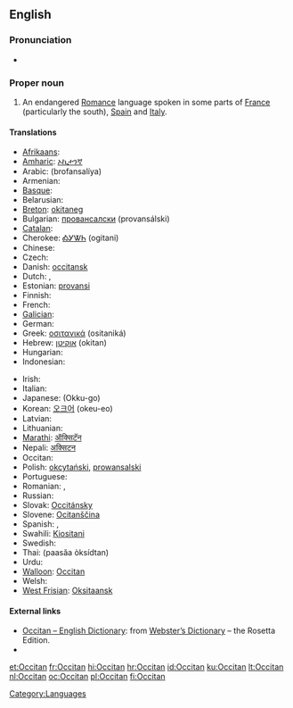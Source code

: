 {{wikipedia}}
{{interwiktionary|code=oc}}
{{also|occitan}}
==English==

===Pronunciation===
* {{a|US}} {{IPA|/ˈɑksəˌtæn/}}

===Proper noun===
{{en-proper noun}}

# An endangered [[Romance]] language spoken in some parts of [[France]] (particularly the south), [[Spain]] and [[Italy]].

====Translations====
{{trans-top|the Romance language}}
* [[Afrikaans]]: {{t|af|Oksitaans|xs=Afrikaans}}
* [[Amharic]]: [[ኦኪታንኛ]]
* Arabic: {{Arab|[[بروفنسالية]]}} (brofansalíya) {{f}}
* Armenian: {{t-|hy|օքսիտաներեն|tr=òk'sitaneren}}
* [[Basque]]: {{t|eu|okzitaniera|xs=Basque}}
* Belarusian: {{t|be|правансальская|tr=pravansal’skaja|xs=Belarusian}}
* [[Breton]]: [[okitaneg]]
* Bulgarian: [[провансалски]] (provansálski)
* [[Catalan]]: {{t+|ca|occità|m}}
* Cherokee: [[ᎣᎩᏔᏂ]] (ogitani)
* Chinese: {{zh-tsp|歐西坦語|欧西坦语|ōuxītǎn yǔ}}
* Czech: {{t+|cs|okcitánština|f}}
* Danish: [[occitansk]]
* Dutch: {{t+|nl|Occitaans|n}}, {{t|nl|Provençaals|n}}
* Estonian: [[provansi]]
* Finnish: {{t-|fi|oksitaani}}
* French: {{t+|fr|occitan|m}}
* [[Galician]]: {{t-|oc|occitano|xs=Occitan}}
* German: {{t+|de|Okzitanisch}}
* Greek: [[οσιτανικά]] (ositaniká) {{n|p}}
* Hebrew: [[אוקיטן]] (okitan)
* Hungarian: {{t|hu|okcitán}}
* Indonesian: {{t|id|Oksitan|xs=Indonesian}}
{{trans-mid}}
* Irish: {{t-|ga|Ocsatánais|xs=Irish}}
* Italian: {{t+|it|occitano}}
* Japanese: {{Jpan|[[オック語]]}} (Okku-go)
* Korean: [[오크어]] (okeu-eo)
* Latvian: {{t|lv|ocitāņu|xs=Latvian}}
* Lithuanian: {{t|lt|provansalų|xs=Lithuanian}}
* [[Marathi]]: [[ऑक्सिटॅन]]
* Nepali: [[अक्सिटन]]
* Occitan: {{t+|oc|occitan|xs=Occitan}}
* Polish: [[okcytański]], [[prowansalski]]
* Portuguese: {{t+|pt|occitano}}
* Romanian: {{t|ro|limba occitană|f}}, {{t|ro|occitană|f}}
* Russian: {{t+|ru|окситанский|tr=oksitánskij}}
* Slovak: [[Occitánsky]]
* Slovene: [[Ocitanščina]]
* Spanish: {{t+|es|occitano|m}}, {{t-|es|occitana|f}}
* Swahili: [[Kiositani]]
* Swedish: {{t|sv|occitanska}}
* Thai: {{Thai|[[ภาษาออกซิตัน]]}} (paasăa òksídtan)
* Urdu: {{ur-Arab|[[آکیٹانی]]}}
* [[Walloon]]: [[Occitan]]
* Welsh: {{t|cy|Ocitan|xs=Welsh}}
* [[West Frisian]]: [[Oksitaansk]]
{{trans-bottom}}

====External links====
* [http://www.websters-online-dictionary.org/definition/Occitan-english/ Occitan – English Dictionary]: from [http://www.websters-online-dictionary.org/ Webster’s Dictionary] – the Rosetta Edition.
* {{ISO 639|3code=oci|1code=oc}}
<!-- All these codes were retired by ISO 639-3 and merged into 'oci' in 2007
* {{ethnologue|lang=Auvergnat|code=auv}}
* {{ethnologue|lang=Gascon|code=gsc}}
* {{ethnologue|lang=Languedocien|code=lnc}}
* {{ethnologue|lang=Limousin|code=lms}}
* {{ethnologue|lang=Provençal|code=prv}}
And this now has it's own wikt entry
* {{ethnologue|lang=Shuadit|code=sdt}}-->

[[Category:Languages]]

[[et:Occitan]]
[[fr:Occitan]]
[[hi:Occitan]]
[[hr:Occitan]]
[[id:Occitan]]
[[ku:Occitan]]
[[lt:Occitan]]
[[nl:Occitan]]
[[oc:Occitan]]
[[pl:Occitan]]
[[fi:Occitan]]